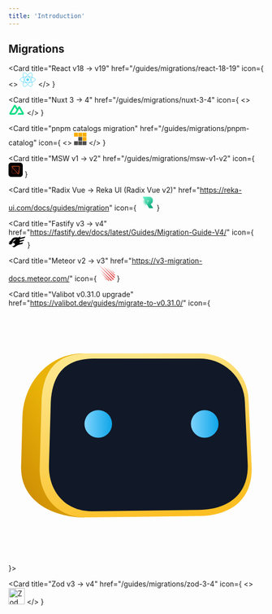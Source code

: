 ```yaml
---
title: 'Introduction'
---
```


## Migrations

<CardGroup cols={2}>

<Card
  title="React v18 -> v19"
  href="/guides/migrations/react-18-19"
  icon={
    <>
      <svg xmlns="http://www.w3.org/2000/svg" width="32" height="28" viewBox="0 0 32 28" fill="none">
<g clipPath="url(#clip0_1_6)">
<path d="M15.7353 16.805C17.2845 16.805 18.5403 15.5492 18.5403 14C18.5403 12.4508 17.2845 11.195 15.7353 11.195C14.1861 11.195 12.9303 12.4508 12.9303 14C12.9303 15.5492 14.1861 16.805 15.7353 16.805Z" fill="#61DAFB"/>
<path d="M15.7354 19.7468C24.048 19.7468 30.7866 17.1739 30.7866 14C30.7866 10.8261 24.048 8.25317 15.7354 8.25317C7.42286 8.25317 0.684204 10.8261 0.684204 14C0.684204 17.1739 7.42286 19.7468 15.7354 19.7468Z" stroke="#61DAFB"/>
<path d="M10.7585 16.8734C14.9147 24.0723 20.5123 28.6217 23.261 27.0347C26.0096 25.4478 24.8685 18.3255 20.7122 11.1266C16.556 3.9277 10.9584 -0.621672 8.20975 0.965269C5.46109 2.55221 6.60218 9.67453 10.7585 16.8734Z" stroke="#61DAFB"/>
<path d="M10.7585 11.1266C6.60225 18.3255 5.46115 25.4478 8.20982 27.0347C10.9585 28.6217 16.556 24.0723 20.7123 16.8734C24.8686 9.67453 26.0097 2.55221 23.261 0.965273C20.5124 -0.621668 14.9148 3.92771 10.7585 11.1266Z" stroke="#61DAFB"/>
</g>
<defs>
<clipPath id="clip0_1_6">
<rect width="31.4707" height="28" fill="white"/>
</clipPath>
</defs>
</svg>
    </>
  }
></Card>

<Card
  title="Nuxt 3 -> 4"
  href="/guides/migrations/nuxt-3-4"
  icon={
    <>
      <svg width="32" height="22" viewBox="0 0 34 25" fill="none" xmlns="http://www.w3.org/2000/svg">
      <path d="M18.9648 23.4763H31.0874C31.4742 23.4763 31.8445 23.34 32.1795 23.1478C32.5145 22.9556 32.8599 22.7142 33.0532 22.3812C33.2465 22.0483 33.381 21.6705 33.3808 21.2861C33.3807 20.9017 33.2468 20.524 33.0532 20.1912L24.8623 6.06514C24.6689 5.73221 24.4327 5.49078 24.0978 5.29855C23.7628 5.1064 23.2832 4.97004 22.8965 4.97004C22.5097 4.97004 22.1393 5.1064 21.8044 5.29855C21.4694 5.49078 21.2332 5.73221 21.0398 6.06514L18.9648 9.67877L14.8147 2.67022C14.6212 2.33737 14.3853 1.98662 14.0503 1.79447C13.7152 1.60225 13.345 1.57544 12.9582 1.57544C12.5714 1.57544 12.2011 1.60225 11.866 1.79447C11.531 1.98662 11.1859 2.33737 10.9924 2.67022L0.835615 20.1912C0.641977 20.524 0.617358 20.9017 0.617188 21.2861C0.617018 21.6705 0.642271 22.0482 0.835615 22.3812C1.02896 22.7141 1.3743 22.9556 1.70931 23.1478C2.04432 23.34 2.41458 23.4763 2.80143 23.4763H10.4463C13.4754 23.4763 15.6803 22.1138 17.2175 19.5341L20.9306 13.0734L22.8965 9.67877L28.9031 19.9721H20.9306L18.9648 23.4763ZM10.3371 19.9721H4.98565L12.9582 6.17461L16.999 13.0734L14.3224 17.7519C13.3016 19.4257 12.1377 19.9721 10.3371 19.9721Z" fill="#00DC82"/>
      </svg>
    </>
  }
></Card>

<Card
  title="pnpm catalogs migration"
  href="/guides/migrations/pnpm-catalog"
  icon={
    <>
    <svg width="25" height="25" viewBox="0 0 25 25" fill="none" xmlns="http://www.w3.org/2000/svg">
    <g clip-path="url(#clip0_6_13)">
    <path d="M24.5429 7.77394H16.9214V0.152466H24.5429V7.77394Z" fill="#F9AD00"/>
    <path d="M16.1578 7.77394H8.53629V0.152466H16.1578V7.77394Z" fill="#F9AD00"/>
    <path d="M7.77412 7.77394H0.152649V0.152466H7.77412V7.77394Z" fill="#F9AD00"/>
    <path d="M24.5429 16.1576H16.9214V8.53613H24.5429V16.1576Z" fill="#F9AD00"/>
    <path d="M16.1578 16.1576H8.53629V8.53613H16.1578V16.1576Z" fill="#4E4E4E"/>
    <path d="M16.1578 24.5412H8.53629V16.9197H16.1578V24.5412Z" fill="#4E4E4E"/>
    <path d="M24.5429 24.5412H16.9214V16.9197H24.5429V24.5412Z" fill="#4E4E4E"/>
    <path d="M7.77412 24.5412H0.152649V16.9197H7.77412V24.5412Z" fill="#4E4E4E"/>
    </g>
    <defs>
    <clipPath id="clip0_6_13">
    <rect width="25" height="24.9984" fill="white"/>
    </clipPath>
    </defs>
    </svg>
    </>
  }
></Card>

<Card
  title="MSW v1 -> v2"
  href="/guides/migrations/msw-v1-v2"
  icon={
    <svg xmlns="http://www.w3.org/2000/svg" width="28" height="28" viewBox="0 0 28 28" fill="none">
<g clipPath="url(#clip0_2_56)">
<path d="M22.75 0H5.25C2.35051 0 0 2.35051 0 5.25V22.75C0 25.6495 2.35051 28 5.25 28H22.75C25.6495 28 28 25.6495 28 22.75V5.25C28 2.35051 25.6495 0 22.75 0Z" fill="black"/>
<path opacity="0.48" fillRule="evenodd" clipRule="evenodd" d="M18.9679 16.9832C19.3987 17.4616 19.5948 18.0695 19.5636 18.6654C19.5324 19.2613 19.2738 19.8453 18.7953 20.2761C18.3665 20.6622 17.8097 20.8756 17.2327 20.875L7.18072 20.8646C6.98047 20.8644 6.79927 20.7831 6.66817 20.6517C6.53708 20.5203 6.4561 20.339 6.45631 20.1387L7.50061 10.0664C7.56726 9.42598 7.88717 8.87321 8.35052 8.4972C8.81387 8.12119 9.42067 7.92195 10.0611 7.98859C10.635 8.04832 11.1664 8.31873 11.5525 8.74754L18.9679 16.9832Z" stroke="#FF3333" strokeWidth="4"/>
<path fillRule="evenodd" clipRule="evenodd" d="M6.61448 8.33163C6.48049 8.18281 6.4195 7.99378 6.42922 7.80845C6.43893 7.62312 6.51934 7.4415 6.66815 7.30751C6.80152 7.18743 6.97467 7.12106 7.15413 7.12125L20.8194 7.13534C21.0196 7.13554 21.2008 7.2169 21.3319 7.34826C21.463 7.47962 21.544 7.661 21.5438 7.86124L20.1255 21.5274C20.1048 21.7266 20.0053 21.8985 19.8612 22.0155C19.7171 22.1324 19.5284 22.1944 19.3292 22.1736C19.1507 22.1551 18.9854 22.071 18.8654 21.9376L6.61448 8.33163Z" stroke="#FF6A33" strokeWidth="4"/>
</g>
<defs>
<clipPath id="clip0_2_56">
<rect width="28" height="28" fill="white"/>
</clipPath>
</defs>
</svg>
}

> </Card>

<Card
  title="Radix Vue -> Reka UI (Radix Vue v2)"
  href="https://reka-ui.com/docs/guides/migration"
  icon={
    <svg width="32" height="32" viewBox="0 0 290 290" fill="none" xmlns="http://www.w3.org/2000/svg">
<path d="M226.269 52.4044L226.274 52.4067C237.406 58.2619 245.614 66.3008 250.94 76.5218C256.285 86.7776 258.969 98.4614 258.969 111.596C258.969 124.732 256.285 136.34 250.943 146.446C245.618 156.521 237.447 164.451 226.389 170.234C221.59 172.712 219.355 178.881 222.459 183.542L257.922 236.789C261.773 242.571 257.628 250.311 250.681 250.311H196.906C193.806 250.311 190.939 248.661 189.382 245.98L79.3991 56.5686C76.0313 50.7687 80.2159 43.5 86.9227 43.5H183.394C200.888 43.5 215.161 46.4896 226.269 52.4044Z" fill="url(#paint0_linear_30_25)" stroke="url(#paint1_linear_30_25)" stroke-width="1.93333"/>
<path d="M116.722 247.228C113.004 253.687 103.684 253.687 99.9661 247.228L26.2042 119.085C22.4947 112.64 27.1462 104.596 34.5821 104.596L182.106 104.596C189.542 104.596 194.193 112.64 190.484 119.085L116.722 247.228Z" fill="url(#paint2_radial_30_25)"/>
<path d="M116.722 247.228C113.004 253.687 103.684 253.687 99.9661 247.228L26.2042 119.085C22.4947 112.64 27.1462 104.596 34.5821 104.596L182.106 104.596C189.542 104.596 194.193 112.64 190.484 119.085L116.722 247.228Z" fill="url(#paint3_radial_30_25)" fill-opacity="0.5"/>
<path d="M100.804 246.745L27.042 118.602C23.7034 112.802 27.8898 105.562 34.5821 105.562L182.106 105.562C188.798 105.562 192.985 112.802 189.646 118.602L115.884 246.745C112.538 252.558 104.15 252.558 100.804 246.745Z" fill="url(#paint4_radial_30_25)" fill-opacity="0.5" stroke="url(#paint5_linear_30_25)" stroke-width="1.93333" stroke-linejoin="round"/>
<defs>
<linearGradient id="paint0_linear_30_25" x1="241.666" y1="264.867" x2="88.9331" y2="7.73334" gradientUnits="userSpaceOnUse">
<stop stop-color="#00996C"/>
<stop offset="1" stop-color="#7AFFD8"/>
</linearGradient>
<linearGradient id="paint1_linear_30_25" x1="192.366" y1="289.033" x2="233.933" y2="42.5333" gradientUnits="userSpaceOnUse">
<stop stop-color="white" stop-opacity="0.56"/>
<stop offset="0.494792" stop-color="white" stop-opacity="0"/>
<stop offset="1" stop-color="white"/>
</linearGradient>
<radialGradient id="paint2_radial_30_25" cx="0" cy="0" r="1" gradientUnits="userSpaceOnUse" gradientTransform="translate(185.6 110.2) rotate(147.858) scale(129.006 128.619)">
<stop offset="0.48614" stop-color="#00C58A"/>
<stop offset="1" stop-color="white" stop-opacity="0.21"/>
</radialGradient>
<radialGradient id="paint3_radial_30_25" cx="0" cy="0" r="1" gradientUnits="userSpaceOnUse" gradientTransform="translate(108.266 160.467) rotate(90) scale(191.4 190.827)">
<stop stop-color="white" stop-opacity="0"/>
<stop offset="1" stop-color="white"/>
</radialGradient>
<radialGradient id="paint4_radial_30_25" cx="0" cy="0" r="1" gradientUnits="userSpaceOnUse" gradientTransform="translate(108.266 181.733) rotate(-90) scale(129.533 129.145)">
<stop stop-color="white" stop-opacity="0"/>
<stop offset="1" stop-color="white"/>
</radialGradient>
<linearGradient id="paint5_linear_30_25" x1="105.366" y1="105.367" x2="105.366" y2="261" gradientUnits="userSpaceOnUse">
<stop stop-color="white" stop-opacity="0.6"/>
<stop offset="0.494792" stop-color="white" stop-opacity="0"/>
<stop offset="1" stop-color="white" stop-opacity="0.38"/>
</linearGradient>
</defs>
</svg>
}

> </Card>

<Card
  title="Fastify v3 -> v4"
  href="https://fastify.dev/docs/latest/Guides/Migration-Guide-V4/"
  icon={
    <svg height="auto" preserveAspectRatio="xMidYMid" width="33" xmlns="http://www.w3.org/2000/svg" viewBox="0 0 256 167.509"><path d="M247.942 23.314L256 2.444l-.35-1.293-79.717 21.003C184.433 9.86 181.513 0 181.513 0s-25.457 16.257-44.709 15.832c-19.251-.426-25.457-5.564-54.977 3.853-29.52 9.41-37.86 38.295-46.419 44.5S0 90.603 0 90.603l.058.359 24.207-7.707s-6.64 6.255-20.745 25.265l-.659-.609.025.134s11.336 17.324 22.463 14.121c1.118-.325 2.377-.859 3.753-1.56 4.48 2.495 10.327 4.947 16.783 5.622 0 0-4.37-5.08-8.016-10.86.984-.634 1.994-1.293 3.02-1.96l-.476.334 9.217 3.386-1.017-8.666c.033-.017.058-.042.091-.059l9.059 3.328-1.126-7.882a76.868 76.868 0 0 1 3.436-1.693l9.443-35.717 39.045-26.634-3.103 7.808c-7.916 19.468-22.78 24.064-22.78 24.064l-6.206 2.352c-4.612 5.455-6.556 6.798-8.14 25.107 3.72-.934 7.273-1.16 10.492-.292 16.683 4.496 22.463 24.599 17.967 30.162-1.126 1.393-3.803 3.77-7.181 6.565h-6.773l-.092 5.488c-.234.184-.467.359-.693.542h-6.89l-.083 5.355c-.609.468-1.218.918-1.801 1.36-6.473.133-14.673-5.514-14.673-5.514 0 5.139 4.28 13.046 4.28 13.046s.283-.133.758-.367c-.417.309-.65.476-.65.476s17.324 11.552 28.235 7.273c9.7-3.804 34.816-23.606 56.495-32.981l65.603-17.283 8.65-22.413-49.997 13.17V83.597l58.664-15.457 8.65-22.413-67.297 17.734V43.324z"/></svg>
}

> </Card>

<Card
  title="Meteor v2 -> v3"
  href="https://v3-migration-docs.meteor.com/"
  icon={
    <svg width="32" height="32" viewBox="0 0 256 251" xmlns="http://www.w3.org/2000/svg" preserveAspectRatio="xMinYMin meet"><g fill="#DF4F4F"><path d="M.439.438L219.3 232.266s7.457 5.259 13.158-.877c5.702-6.135 1.316-12.27 1.316-12.27L.44.439zM69.738 22.35l166.668 179.677s7.456 5.26 13.158-.876c5.702-6.135 1.316-12.27 1.316-12.27L69.738 22.35zM21.053 69.242L187.72 248.919s7.456 5.259 13.158-.877c5.702-6.135 1.316-12.27 1.316-12.27L21.053 69.242zM128.32 41.194l116.442 125.53s5.21 3.674 9.193-.612c3.983-4.287.919-8.573.919-8.573L128.321 41.194zM37.092 123.583l116.441 125.53s5.21 3.674 9.193-.613c3.983-4.286.919-8.572.919-8.572L37.092 123.583zM188.16 68.365l52.775 57.067s2.577 1.722 4.547-.287c1.97-2.008.455-4.017.455-4.017L188.16 68.365zM66.229 181.43l52.775 57.067s2.577 1.722 4.547-.286c1.97-2.009.455-4.017.455-4.017L66.229 181.43z"/></g></svg>
}

> </Card>

<Card title="Valibot v0.31.0 upgrade" href="https://valibot.dev/guides/migrate-to-v0.31.0/" icon={
<svg viewBox="0 0 48 48" role="img" aria-label="Valibot icon" class="mr-2 h-8 shrink-0 md:h-9 lg:mr-3 lg:h-10" q:key="ER_0"><defs><linearGradient id="nCrZ" x1=".41" x2="0" y1=".26" y2=".93" gradientUnits="objectBoundingBox"><stop offset="0" stop-color="#eab308"></stop><stop offset="1" stop-color="#ca8a04"></stop></linearGradient><linearGradient id="jgAy" x1=".34" x2=".66" y1=".02" y2=".97" gradientUnits="objectBoundingBox"><stop offset="0" stop-color="#fde68a"></stop><stop offset="1" stop-color="#fbbf24"></stop></linearGradient><linearGradient id="YpWK" x2="1" y1=".5" y2=".5" gradientUnits="objectBoundingBox"><stop offset="0" stop-color="#7dd3fc"></stop><stop offset="1" stop-color="#0ea5e9"></stop></linearGradient></defs><path fill="url(#nCrZ)" d="M629.38 987.02c-6.26 0-11.17 5.13-11.43 11.86l-.24 8.95c-.37 7.37 6.75 9.89 11.9 9.89Z" transform="translate(-615.34 -978.37)"></path><path fill="url(#jgAy)" d="M8.68 0h21.3a9 9 0 0 1 9.23 8.75l.58 12.73c.07 6.31-4.51 8.9-9.8 8.94l-21.31.27c-5.49.04-8.78-4.1-8.68-9.21L.35 8.75C.7 3.15 3.13.1 8.69 0Z" transform="translate(5.85 8.65)"></path><path fill="#111827" d="M15.73 9.63h19.98a8.4 8.4 0 0 1 8.65 8.14l.54 11.84c.06 5.88-4.23 8.28-9.19 8.32l-19.98.25c-5.14.04-8.24-3.81-8.14-8.57l.34-11.84c.31-5.21 2.59-8.04 7.8-8.14Z"></path><path fill="url(#YpWK)" d="M2.59 0A2.59 2.59 0 1 1 0 2.59 2.59 2.59 0 0 1 2.59 0Z" transform="translate(34.23 19.25)"></path><path fill="url(#YpWK)" d="M2.59 0A2.59 2.59 0 1 1 0 2.59 2.59 2.59 0 0 1 2.59 0Z" transform="translate(14.25 19.25)"></path></svg>
}></Card>

<Card
  title="Zod v3 -> v4"
  href="/guides/migrations/zod-3-4"
  icon={
    <>
      <img src="/images/guides/zod-logo.svg" alt="Zod Logo" width="32" height="32" />
    </>
  }
></Card>

</CardGroup>
